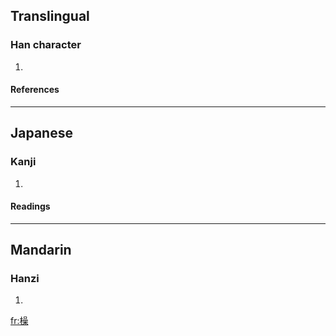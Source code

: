 ==Translingual==
===Han character===
{{Han char|rn=75|rad=木|as=13|sn=17|four=4699<sub>4</sub>|canj=木口口木 (DRRD)}}
# {{defn|Han|sort=木13}}
====References====
{{Han ref|kx=0555.350|dkj=15628|dj=0945.200|hdz=21301.140|uh=6A7E|ud=27262|bh=C0CF|bd=49359}}

----
==Japanese==
===Kanji===
{{ja-kanji|grade=|rs=木13}}
# {{defn|Japanese}} 
====Readings====
{{ja-readings|on=[[しゅ]] (shu), [[そう]] (sō), [[す]] (su)|kun=}}

----
==Mandarin==
===Hanzi===
{{cmn-hanzi|pin=[[shū]] ([[shu1]])|wg=shu<sup>1</sup>}}
# {{defn|Mandarin}}

[[fr:橾]]